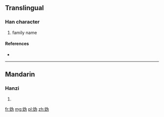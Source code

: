 {{also|媯|嬀}}
==Translingual==

===Han character===
{{Han char|rn=38|rad=女|as=04|sn=7|four=|canj=女戈大尸 (VIKS), X女戈大尸 (XVIKS)|ids=⿰[[女]][[为]]}}

# family name

====References====
* {{Han ref|kx=0257.101|hdz=21033.060|uh=59AB|ud=22955}}

----

==Mandarin==

===Hanzi===
{{cmn-hanzi|tra=[[媯]], [[嬀]]|pin=[[guī]] ([[gui1]]), [[ní]] ([[ni2]])|wg=kuei<sup>1</sup>, ni<sup>2</sup>}}

# {{defn|lang=cmn|sort=女04}}

[[fr:妫]]
[[mg:妫]]
[[pl:妫]]
[[zh:妫]]